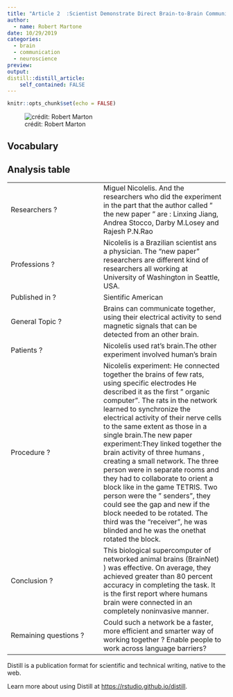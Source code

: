 ```yaml
---
title: "Article 2  :Scientist Demonstrate Direct Brain-to-Brain Communication in Humans."
author:
  - name: Robert Martone 
date: 10/29/2019
categories:
  - brain
  - communication 
  - neuroscience
preview: 
output:
distill::distill_article:
    self_contained: FALSE
---
```


```r
knitr::opts_chunk$set(echo = FALSE)
```

![crédit: Robert Marton](/home/sv/Pictures/Brain-to-Brain.jpg)

## Vocabulary 


## Analysis table

|                        |                                |
|------------------------|--------------------------------|
| Researchers ?         | Miguel Nicolelis. And the researchers who did the experiment in the part that the author called " the new paper " are : Linxing Jiang, Andrea Stocco, Darby M.Losey and Rajesh P.N.Rao |
| Professions ?         | Nicolelis is a Brazilian scientist ans a physician. The "new paper" researchers are different kind of researchers all working at University of Washington in Seattle, USA.|
| Published in ?        | Sientific American |
| General Topic ?       | Brains can communicate together, using their electrical activity to send magnetic signals that can be detected from an other brain. |
| Patients ?            | Nicolelis used rat's brain.The other experiment involved human's brain |
| Procedure ?           | Nicolelis experiment: He connected together the brains of few rats, using specific electrodes  He described it as the first " organic computer". The rats in the network learned to synchronize the electrical activity of their nerve cells to the same extent as those in a single brain.The new paper experiment:They linked together the brain activity of three humans , creating a small network. The three person were in separate rooms and they had to collaborate to orient a block like in the game TETRIS. Two person were the " senders", they could see the gap and new if the block needed to be rotated. The third was the "receiver", he was blinded and he was the onethat rotated the block.     |
| Conclusion ?          | This biological supercomputer of networked animal brains (BrainNet) ) was effective. On average, they achieved greater than 80 percent accuracy in completing the task. It is the first report where humans brain were connected in an completely noninvasive manner. |
| Remaining questions ? | Could such a network be a faster, more efficient and smarter way of working together ? Enable people to work across language barriers? |
















Distill is a publication format for scientific and technical writing, native to the web.

Learn more about using Distill at <https://rstudio.github.io/distill>.


